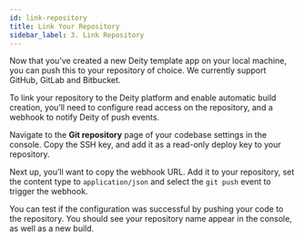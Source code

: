 ```yaml
---
id: link-repository
title: Link Your Repository
sidebar_label: 3. Link Repository
---
```


Now that you’ve created a new Deity template app on your local machine, you can push this to your repository of choice. We currently support GitHub, GitLab and Bitbucket.

To link your repository to the Deity platform and enable automatic build creation, you’ll need to configure read access on the repository, and a webhook to notify Deity of push events.

Navigate to the <b>Git repository</b> page of your codebase settings in the console. Copy the SSH key, and add it as a read-only deploy key to your repository.

Next up, you’ll want to copy the webhook URL. Add it to your repository, set the content type to <code>application/json</code> and select the <code>git push</code> event to trigger the webhook.

You can test if the configuration was successful by pushing your code to the repository. You should see your repository name appear in the console, as well as a new build.